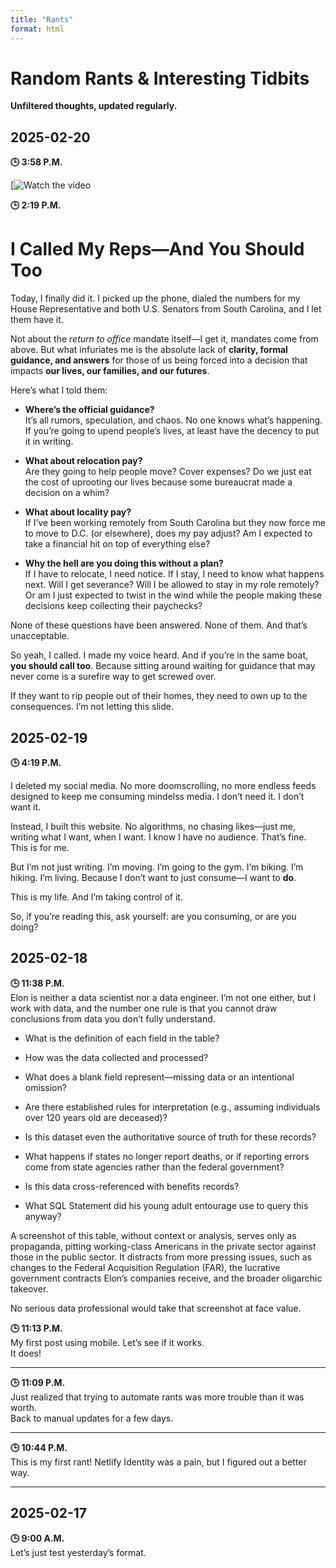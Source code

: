 ```yaml
---
title: "Rants"
format: html
---
```


# Random Rants & Interesting Tidbits

::: {.callout-note}
**Unfiltered thoughts, updated regularly.**
:::

## 2025-02-20

**🕒 3:58 P.M.**

[![Watch the video](https://youtube.com/shorts/8bbOG1rNW5I)

**🕒 2:19 P.M.**

# I Called My Reps—And You Should Too

Today, I finally did it. I picked up the phone, dialed the numbers for my House Representative and both U.S. Senators from South Carolina, and I let them have it. 

Not about the *return to office* mandate itself—I get it, mandates come from above. But what infuriates me is the absolute lack of **clarity, formal guidance, and answers** for those of us being forced into a decision that impacts **our lives, our families, and our futures**. 

Here’s what I told them:

- **Where’s the official guidance?**  
  It’s all rumors, speculation, and chaos. No one knows what’s happening. If you’re going to upend people’s lives, at least have the decency to put it in writing.  

- **What about relocation pay?**  
  Are they going to help people move? Cover expenses? Do we just eat the cost of uprooting our lives because some bureaucrat made a decision on a whim?  

- **What about locality pay?**  
  If I’ve been working remotely from South Carolina but they now force me to move to D.C. (or elsewhere), does my pay adjust? Am I expected to take a financial hit on top of everything else?  

- **Why the hell are you doing this without a plan?**  
  If I have to relocate, I need notice. If I stay, I need to know what happens next. Will I get severance? Will I be allowed to stay in my role remotely? Or am I just expected to twist in the wind while the people making these decisions keep collecting their paychecks?  

None of these questions have been answered. None of them. And that’s unacceptable.  

So yeah, I called. I made my voice heard. And if you’re in the same boat, **you should call too**. Because sitting around waiting for guidance that may never come is a surefire way to get screwed over. 

If they want to rip people out of their homes, they need to own up to the consequences. I’m not letting this slide.  

## 2025-02-19

**🕒 4:19 P.M.**

I deleted my social media. No more doomscrolling, no more endless feeds designed to keep me consuming mindelss media. I don’t need it. I don’t want it. 

Instead, I built this website. No algorithms, no chasing likes—just me, writing what I want, when I want. I know I have no audience. That’s fine. This is for me. 

But I’m not just writing. I’m moving. I’m going to the gym. I’m biking. I’m hiking. I’m living. Because I don’t want to just consume—I want to **do**. 

This is my life. And I’m taking control of it. 

So, if you’re reading this, ask yourself: are you consuming, or are you doing? 

## 2025-02-18

**🕒 11:38 P.M.**  
Elon is neither a data scientist nor a data engineer. I’m not one either, but I work with data, and the number one rule is that you cannot draw conclusions from data you don’t fully understand.

- What is the definition of each field in the table?

- How was the data collected and processed?

- What does a blank field represent—missing data or an intentional omission?

- Are there established rules for interpretation (e.g., assuming individuals over 120 years old are deceased)?

- Is this dataset even the authoritative source of truth for these records?

- What happens if states no longer report deaths, or if reporting errors come from state agencies rather than the federal government?

- Is this data cross-referenced with benefits records?

- What SQL Statement did his young adult entourage use to query this anyway?

A screenshot of this table, without context or analysis, serves only as propaganda, pitting working-class Americans in the private sector against those in the public sector. It distracts from more pressing issues, such as changes to the Federal Acquisition Regulation (FAR), the lucrative government contracts Elon’s companies receive, and the broader oligarchic takeover.

No serious data professional would take that screenshot at face value.

**🕒 11:13 P.M.**  
My first post using mobile. Let's see if it works.  
It does!

---

**🕒 11:09 P.M.**  
Just realized that trying to automate rants was more trouble than it was worth.  
Back to manual updates for a few days.

---

**🕒 10:44 P.M.**  
This is my first rant! Netlify Identity was a pain, but I figured out a better way.

---

## 2025-02-17

**🕒 9:00 A.M.**  
Let's just test yesterday's format.